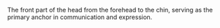 The front part of the head from the forehead to the chin, serving as the primary anchor in communication and expression.
